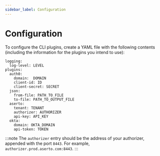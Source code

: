 ```yaml
---
sidebar_label: Configuration
---
```


# Configuration

To configure the CLI plugins, create a YAML file with the following contents (including the information for the plugins you intend to use):

```
logging:
  log-level: LEVEL
plugins:
  auth0:
    domain:  DOMAIN
    client-id: ID
    client-secret: SECRET
  json:
    from-file: PATH_TO_FILE
    to-file: PATH_TO_OUTPUT_FILE
  aserto:
    tenant: TENANT
    authorizer: AUTHORIZER
    api-key: API_KEY
  okta:
    domain: OKTA_DOMAIN
    api-token: TOKEN
```

:::note
The `authorizer` entry should be the address of your authorizer, appended with the port `8443`. For example, `authorizer.prod.aserto.com:8443`.
:::
